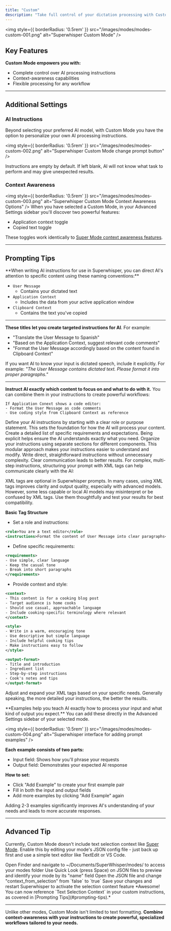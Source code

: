 ```yaml
---
title: "Custom"
description: "Take full control of your dictation processing with Custom Mode. Create specialized workflows by combining context-awareness with your own AI instructions for unlimited possibilities."
---
```


<img
style={{ borderRadius: '0.5rem' }}
src="/images/modes/modes-custom-001.png"
alt="Superwhisper Custom Mode"
/>

## Key Features
**Custom Mode empowers you with:**
- Complete control over AI processing instructions
- Context-awareness capabilities
- Flexible processing for any workflow

---
## Additional Settings
### AI Instructions
Beyond selecting your preferred AI model, with Custom Mode you have the option to personalize your own AI processing instructions.

<img
style={{ borderRadius: '0.5rem' }}
src="/images/modes/modes-custom-002.png"
alt="Superwhisper Custom Mode change prompt button"
/>

<Note>Instructions are empty by default. If left blank, AI will not know what task to perform and may give unexpected results. </Note>

### Context Awareness
<img
style={{ borderRadius: '0.5rem' }}
src="/images/modes/modes-custom-003.png"
alt="Superwhisper Custom Mode Context Awareness Options"
/>
When you have selected a Custom Mode, in your Advanced Settings sidebar you'll discover two powerful features:
- Application context toggle
- Copied text toggle

<Note>These toggles work identically to [Super Mode context awareness features](super#context-awareness).</Note>

---
## Prompting Tips
<AccordionGroup>
<Accordion title="Referencing Content">
**When writing AI instructions for use in Superwhisper, you can direct AI's attention to specific content using these naming conventions:**

- `User Message`
  - Contains your dictated text
- `Application Context`
  - Includes the data from your active application window
- `Clipboard Context`
  - Contains the text you've copied

---

**These titles let you create targeted instructions for AI**. For example:
- "Translate the User Message to Spanish"
- "Based on the Application Context, suggest relevant code comments"
- "Format the User Message accordingly based on the content found in Clipboard Context"

<Tip>If you want AI to know your input is dictated speech, include it explicitly. For example: *"The User Message contains dictated text. Please format it into proper paragraphs."*</Tip>

---

**Instruct AI exactly which content to focus on and what to do with it.** You can combine them in your instructions to create powerful workflows:
```
If Application Conext shows a code editor:
- Format the User Message as code comments
- Use coding style from Clipboard Context as reference
```
</Accordion>

<Accordion title="Writing Effective Instructions">
<Steps>

<Step title="Clear Purpose">
Define your AI instructions by starting with a clear role or purpose statement. This sets the foundation for how the AI will process your content.
</Step>

<Step title="Requirements">
Create a detailed list of specific requirements and expectations. Being explicit helps ensure the AI understands exactly what you need.
</Step>

<Step title="Structure">
Organize your instructions using separate sections for different components. This modular approach makes your instructions easier to understand and modify.
</Step>

<Step title="Keep Simple">
Write direct, straightforward instructions without unnecessary complexity. Clear communication leads to better results.
</Step>
</Steps>

</Accordion>
<Accordion title="Using XML Tags">
For complex, multi-step instructions, structuring your prompt with XML tags can help communicate clearly with the AI:

<Info>XML tags are optional in Superwhisper prompts. In many cases, using XML tags improves clarity and output quality, especially with advanced models. However, some less capable or local AI models may misinterpret or be confused by XML tags. Use them thoughtfully and test your results for best compatibility.</Info>

**Basic Tag Structure**
- Set a role and instructions:
```xml
<role>You are a text editor</role>
<instructions>Format the content of User Message into clear paragraphs</instructions>
```

- Define specific requirements:
```xml
<requirements>
- Use simple, clear language
- Keep the casual tone
- Break into short paragraphs
</requirements>
```

- Provide context and style:
```xml
<context>
- This content is for a cooking blog post
- Target audience is home cooks
- Should use casual, approachable language
- Include cooking-specific terminology where relevant
</context>

<style>
- Write in a warm, encouraging tone
- Use descriptive but simple language
- Include helpful cooking tips
- Make instructions easy to follow
</style>

<output-format>
- Title and introduction
- Ingredient list
- Step-by-step instructions
- Cook's notes and tips
</output-format>
```

<Note>Adjust and expand your XML tags based on your specific needs. Generally speaking, the more detailed your instructions, the better the results.</Note>
</Accordion>

<Accordion title="Add Examples">
**Examples help you teach AI exactly how to process your input and what kind of output you expect.** You can add these directly in the Advanced Settings sidebar of your selected mode.

<img
style={{ borderRadius: '0.5rem' }}
src="/images/modes/modes-custom-004.png"
alt="Superwhisper interface for adding prompt examples"
/>

**Each example consists of two parts:**
- Input field: Shows how you'll phrase your requests
- Output field: Demonstrates your expected AI response

**How to set:**
- Click "Add Example" to create your first example pair
- Fill in both the input and output fields
- Add more examples by clicking "Add Example" again

<Note>Adding 2-3 examples significantly improves AI's understanding of your needs and leads to more accurate responses.</Note>
</Accordion>
</AccordionGroup>

---
## Advanced Tip
Currently, Custom Mode doesn't include text selection context like [Super Mode](super). Enable this by editing your mode's JSON config file - just back up first and use a simple text editor like TextEdit or VS Code.

<CardGroup cols={2}>
<Card title="Locate Your Modes Folder" icon="circle-1">
Open Finder and navigate to ~/Documents/SuperWhisper/modes/ to access your modes folder
</Card>

<Card title="Find Your Mode File" icon="circle-2">
Use Quick Look (press Space) on JSON files to preview and identify your mode by its "name" field
</Card>

<Card title="Enable Selection Context" icon="circle-3">
Open the JSON file and change "context_from_selection" from `false` to `true`
</Card>

<Card title="Restart to Apply" icon="circle-4">
Save your changes and restart Superwhisper to activate the selection context feature
</Card>
</CardGroup>
<Icon icon="check" iconType="solid" /> *Awesome! You can now reference `Text Selection Context` in your custom instructions, as covered in [Prompting Tips](#prompting-tips).*

---
<Tip>Unlike other modes, Custom Mode isn't limited to text formatting. **Combine context-awareness with your instructions to create powerful, specialized workflows tailored to your needs.**</Tip>